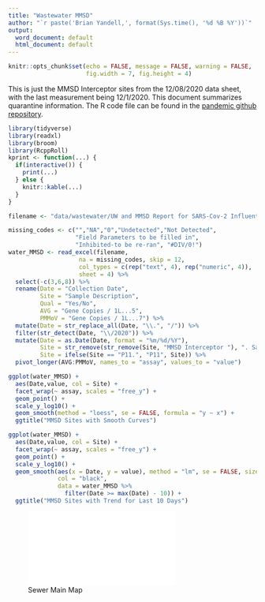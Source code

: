 ```yaml
---
title: "Wastewater MMSD"
author: "`r paste('Brian Yandell,', format(Sys.time(), '%d %B %Y'))`"
output:
  word_document: default
  html_document: default
---
```


```r
knitr::opts_chunk$set(echo = FALSE, message = FALSE, warning = FALSE,
                      fig.width = 7, fig.height = 4)
```

This is just the MMSD Interceptor sites from the 12/08/2020 data sheet, with the last measurement being 12/1/2020. This document summarizes quarantine information. The R code file can be found in the [pandemic github repository](https://github.com/UW-Madison-DataScience/pandemic/blob/master/wastewaterMMSD.Rmd).

```r
library(tidyverse)
library(readxl)
library(broom)
library(RcppRoll)
kprint <- function(...) {
  if(interactive()) {
    print(...)
  } else {
    knitr::kable(...)
  }
}
```

```r
filename <- "data/wastewater/UW and MMSD Report for SARS-Cov-2 Influent Samples 12.08.20vFinal.xlsx"
```

```r
missing_codes <- c("","NA","0","Undetected","Not Detected",
                   "Field Parameters to be filled in", 
                   "Inhibited-to be re-ran", "#DIV/0!")
water_MMSD <- read_excel(filename,
                    na = missing_codes, skip = 12,
                    col_types = c(rep("text", 4), rep("numeric", 4)),
                    sheet = 4) %>%
  select(-c(3,6,8)) %>%
  rename(Date = "Collection Date",
         Site = "Sample Description",
         Qual = "Yes/No",
         AVG = "Gene Copies / 1L...5",
         PMMoV = "Gene Copies / 1L...7") %>%
  mutate(Date = str_replace_all(Date, "\\.", "/")) %>%
  filter(str_detect(Date, "\\/2020")) %>%
  mutate(Date = as.Date(Date, format = "%m/%d/%Y"),
         Site = str_remove(str_remove(Site, "MMSD Interceptor "), ". Sample.*"),
         Site = ifelse(Site == "P11.", "P11", Site)) %>%
  pivot_longer(AVG:PMMoV, names_to = "assay", values_to = "value")
```

```r
ggplot(water_MMSD) +
  aes(Date,value, col = Site) +
  facet_wrap(~ assay, scales = "free_y") +
  geom_point() +
  scale_y_log10() +
  geom_smooth(method = "loess", se = FALSE, formula = "y ~ x") +
  ggtitle("MMSD Sites with Smooth Curves")
```

```r
ggplot(water_MMSD) +
  aes(Date,value, col = Site) +
  facet_wrap(~ assay, scales = "free_y") +
  geom_point() +
  scale_y_log10() +
  geom_smooth(aes(x = Date, y = value), method = "lm", se = FALSE, size = 1,
              col = "black",
              data = water_MMSD %>%
                filter(Date >= max(Date) - 10)) +
  ggtitle("MMSD Sites with Trend for Last 10 Days")
```

![Sewer Main Map](data/wastewater/SewerMainMap.pdf)
